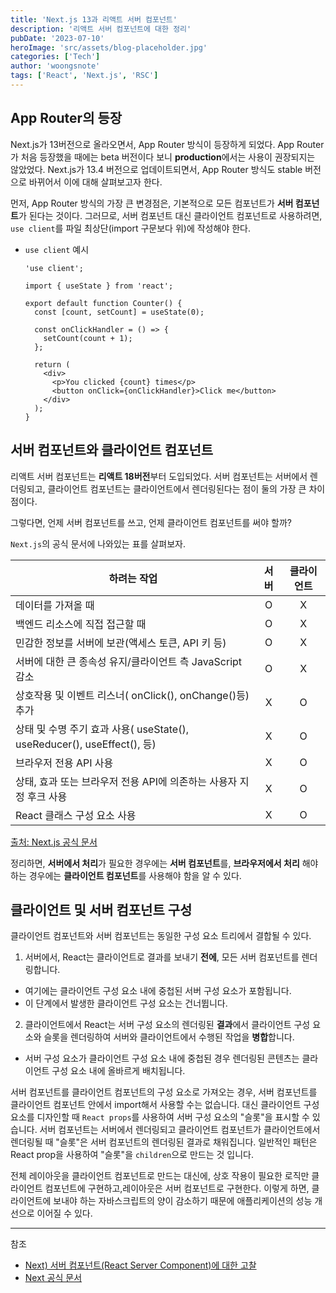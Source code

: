 ```yaml
---
title: 'Next.js 13과 리액트 서버 컴포넌트'
description: '리액트 서버 컴포넌트에 대한 정리'
pubDate: '2023-07-10'
heroImage: 'src/assets/blog-placeholder.jpg'
categories: ['Tech']
author: 'woongsnote'
tags: ['React', 'Next.js', 'RSC']
---
```


## App Router의 등장

Next.js가 13버전으로 올라오면서, App Router 방식이 등장하게 되었다.
App Router가 처음 등장했을 때에는 beta 버전이다 보니 **production**에서는 사용이 권장되지는 않았었다.
Next.js가 13.4 버전으로 업데이트되면서, App Router 방식도 stable 버전으로 바뀌어서 이에 대해 살펴보고자 한다.

먼저, App Router 방식의 가장 큰 변경점은, 기본적으로 모든 컴포넌트가 **서버 컴포넌트**가 된다는 것이다.
그러므로, 서버 컴포넌트 대신 클라이언트 컴포넌트로 사용하려면, `use client`를 파일 최상단(import 구문보다 위)에 작성해야 한다.

- `use client` 예시

  ```tsx
  'use client';

  import { useState } from 'react';

  export default function Counter() {
    const [count, setCount] = useState(0);

    const onClickHandler = () => {
      setCount(count + 1);
    };

    return (
      <div>
        <p>You clicked {count} times</p>
        <button onClick={onClickHandler}>Click me</button>
      </div>
    );
  }
  ```

## 서버 컴포넌트와 클라이언트 컴포넌트

리액트 서버 컴포넌트는 **리액트 18버전**부터 도입되었다.
서버 컴포넌트는 서버에서 렌더링되고, 클라이언트 컴포넌트는 클라이언트에서 렌더링된다는 점이 둘의 가장 큰 차이점이다.

그렇다면, 언제 서버 컴포넌트를 쓰고, 언제 클라이언트 컴포넌트를 써야 할까?

`Next.js`의 공식 문서에 나와있는 표를 살펴보자.

| 하려는 작업                                                             | 서버 | 클라이언트 |
| ----------------------------------------------------------------------- | :--: | :--------: |
| 데이터를 가져올 때                                                      |  O   |     X      |
| 백엔드 리소스에 직접 접근할 때                                          |  O   |     X      |
| 민감한 정보를 서버에 보관(액세스 토큰, API 키 등)                       |  O   |     X      |
| 서버에 대한 큰 종속성 유지/클라이언트 측 JavaScript 감소                |  O   |     X      |
| 상호작용 및 이벤트 리스너( onClick(), onChange()등) 추가                |  X   |     O      |
| 상태 및 수명 주기 효과 사용( useState(), useReducer(), useEffect(), 등) |  X   |     O      |
| 브라우저 전용 API 사용                                                  |  X   |     O      |
| 상태, 효과 또는 브라우저 전용 API에 의존하는 사용자 지정 후크 사용      |  X   |     O      |
| React 클래스 구성 요소 사용                                             |  X   |     O      |

[출처: Next.js 공식 문서](https://nextjs.org/docs/getting-started/react-essentials#when-to-use-server-and-client-components)

정리하면, **서버에서 처리**가 필요한 경우에는 **서버 컴포넌트**를, **브라우저에서 처리** 해야 하는 경우에는 **클라이언트 컴포넌트**를 사용해야 함을 알 수 있다.

## 클라이언트 및 서버 컴포넌트 구성

클라이언트 컴포넌트와 서버 컴포넌트는 동일한 구성 요소 트리에서 결합될 수 있다.

1. 서버에서, React는 클라이언트로 결과를 보내기 **전에**, 모든 서버 컴포넌트를 렌더링합니다.

- 여기에는 클라이언트 구성 요소 내에 중첩된 서버 구성 요소가 포함됩니다.
- 이 단계에서 발생한 클라이언트 구성 요소는 건너뜁니다.

2. 클라이언트에서 React는 서버 구성 요소의 렌더링된 **결과**에서 클라이언트 구성 요소와 슬롯을 렌더링하여 서버와 클라이언트에서 수행된 작업을 **병합**합니다.

- 서버 구성 요소가 클라이언트 구성 요소 내에 중첩된 경우 렌더링된 콘텐츠는 클라이언트 구성 요소 내에 올바르게 배치됩니다.

서버 컴포넌트를 클라이언트 컴포넌트의 구성 요소로 가져오는 경우, 서버 컴포넌트를 클라이언트 컴포넌트 안에서 import해서 사용할 수는 없습니다.
대신 클라이언트 구성 요소를 디자인할 때 `React props`를 사용하여 서버 구성 요소의 "슬롯"을 표시할 수 있습니다.
서버 컴포넌트는 서버에서 렌더링되고 클라이언트 컴포넌트가 클라이언트에서 렌더링될 때 "슬롯"은 서버 컴포넌트의 렌더링된 결과로 채워집니다.
일반적인 패턴은 React prop을 사용하여 "슬롯"을 `children`으로 만드는 것 입니다.

전체 레이아웃을 클라이언트 컴포넌트로 만드는 대신에, 상호 작용이 필요한 로직만 클라이언트 컴포넌트에 구현하고,레이아웃은 서버 컴포넌트로 구현한다.
이렇게 하면, 클라이언트에 보내야 하는 자바스크립트의 양이 감소하기 때문에 애플리케이션의 성능 개선으로 이어질 수 있다.

---

참조

- [Next) 서버 컴포넌트(React Server Component)에 대한 고찰](https://velog.io/@2ast/React-%EC%84%9C%EB%B2%84-%EC%BB%B4%ED%8F%AC%EB%84%8C%ED%8A%B8React-Server-Component%EC%97%90-%EB%8C%80%ED%95%9C-%EA%B3%A0%EC%B0%B0)
- [Next 공식 문서](https://nextjs.org/docs/getting-started/react-essentials)
